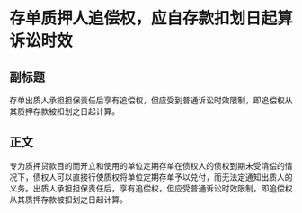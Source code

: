 # 存单质押人追偿权，应自存款扣划日起算诉讼时效
## 副标题
存单出质人承担担保责任后享有追偿权，但应受到普通诉讼时效限制，即追偿权从其质押存款被扣划之日起计算。
## 正文
专为质押贷款目的而开立和使用的单位定期存单在债权人的债权到期未受清偿的情况下，债权人可以直接行使质权将单位定期存单予以兑付，而无法定通知出质人的义务。出质人承担担保责任后，享有追偿权，但应受普通诉讼时效限制，即追偿权从其质押存款被扣划之日起计算。